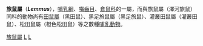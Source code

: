 {{Automatic taxobox
| taxon = Lemmus
| authority = [[Johann_Heinrich_Friedrich_Link|Link]], 1795
| image = Tunturisopuli Lemmus Lemmus.jpg
| image_caption = [[澤河旅鼠|澤河旅鼠]]（''Lemmus amurensis''）
}}

'''旅鼠屬'''（'''''Lemmus'''''），[[哺乳綱|哺乳綱]]、[[囓齒目|囓齒目]]、[[倉鼠科|倉鼠科]]的一屬，而與旅鼠屬（澤河旅鼠）同科的動物尚有[[田鼠屬|田鼠屬]]（黑田鼠）、黑足旅鼠屬（黑足旅鼠）、灌叢田鼠屬（灌叢田鼠）、松田鼠屬（橙色松田鼠）等之數種[[哺乳動物|哺乳動物]]。
{{Taxonbar|from=Q525589}}

[[Category:旅鼠屬|]]
[[Category:倉鼠科|L]]
[[Category:1795年描述的分类群|L]]